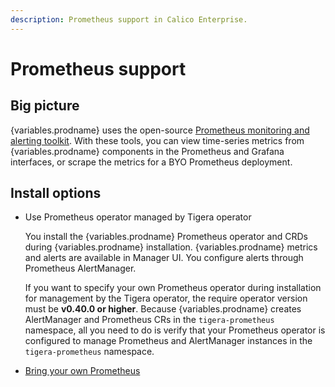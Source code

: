 ```yaml
---
description: Prometheus support in Calico Enterprise.
---
```


# Prometheus support

## Big picture

{variables.prodname} uses the open-source [Prometheus monitoring and alerting toolkit](https://prometheus.io/docs/introduction/overview/). With these tools, you can view time-series metrics from {variables.prodname} components in the Prometheus and Grafana interfaces, or scrape the metrics for a BYO Prometheus deployment.

## Install options

- Use Prometheus operator managed by Tigera operator

  You install the {variables.prodname} Prometheus operator and CRDs during {variables.prodname} installation. {variables.prodname} metrics and alerts are available in Manager UI. You configure alerts through Prometheus AlertManager.

  If you want to specify your own Prometheus operator during installation for management by the Tigera operator, the require operator version must be **v0.40.0 or higher**. Because {variables.prodname} creates AlertManager and Prometheus CRs in the `tigera-prometheus` namespace, all you need to do is verify that your Prometheus operator is configured to manage Prometheus and AlertManager instances in the `tigera-prometheus` namespace.

- [Bring your own Prometheus](byo-prometheus.mdx)
